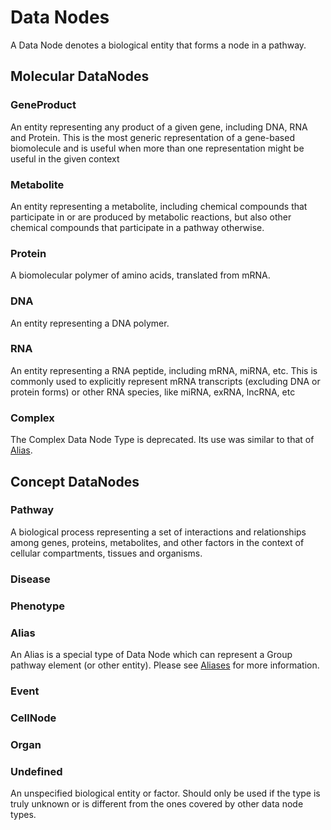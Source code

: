 # Data Nodes

A Data Node denotes a biological entity that forms a node in a pathway.

## Molecular DataNodes

### GeneProduct
An entity representing any product of a given gene, including DNA, RNA and Protein. This is the most generic representation of a gene-based biomolecule and is useful when more than one representation might be useful in the given context

### Metabolite

An entity representing a metabolite, including chemical compounds that participate in or are produced by metabolic reactions, but also other chemical compounds that participate in a pathway otherwise.

### Protein
A biomolecular polymer of amino acids, translated from mRNA.

### DNA
An entity representing a DNA polymer. 

### RNA
An entity representing a RNA peptide, including mRNA, miRNA, etc. This is commonly used to explicitly represent mRNA transcripts (excluding DNA or protein forms) or other RNA species, like miRNA, exRNA, lncRNA, etc

### Complex
The Complex Data Node Type is deprecated. Its use was similar to that of [Alias](#alias).  



## Concept DataNodes

### Pathway
A biological process representing a set of interactions and relationships among genes, proteins, metabolites, and other factors in the context of cellular compartments, tissues and organisms.

### Disease

### Phenotype

### Alias 
An Alias is a special type of Data Node which can represent a Group pathway element (or other entity). Please see [Aliases](#aliases) for more information.  

### Event 

### CellNode 

### Organ 

### Undefined
An unspecified biological entity or factor. Should only be used if the type is truly unknown or is different from the ones covered by other data node types.

